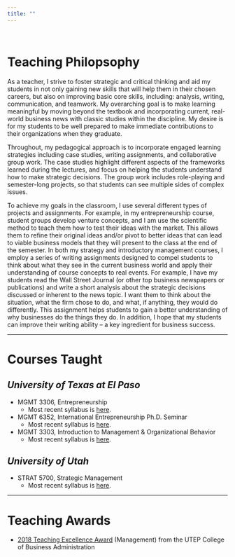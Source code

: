 ```yaml
---
title: ""
---
```

<br>

# **Teaching Philopsophy**
As a teacher, I strive to foster strategic and critical thinking and aid my students in not only gaining new skills that will help them in their chosen careers, but also on improving basic core skills, including:  analysis, writing, communication, and teamwork.  My overarching goal is to make learning meaningful by moving beyond the textbook and incorporating current, real-world business news with classic studies within the discipline.  My desire is for my students to be well prepared to make immediate contributions to their organizations when they graduate. 
 
Throughout, my pedagogical approach is to incorporate engaged learning strategies including case studies, writing assignments, and collaborative group work.  The case studies highlight different aspects of the frameworks learned during the lectures, and focus on helping the students understand how to make strategic decisions.  The group work includes role-playing and semester-long projects, so that students can see multiple sides of complex issues.  

To achieve my goals in the classroom, I use several different types of projects and assignments.  For example, in my entrepreneurship course, student groups develop venture concepts, and I am use the scientific method to teach them how to test their ideas with the market.  This allows them to refine their original ideas and/or pivot to better ideas that can lead to viable business models that they will present to the class at the end of the semester.  In both my strategy and introductory management courses, I employ a series of writing assignments designed to compel students to think about what they see in the current business world and apply their understanding of course concepts to real events.  For example, I have my students read the Wall Street Journal (or other top business newspapers or publications) and write a short analysis about the strategic decisions discussed or inherent to the news topic.  I want them to think about the situation, what the firm chose to do, and what, if anything, they would do differently. This assignment helps students to gain a better understanding of why businesses do the things they do.  In addition, I hope that my students can improve their writing ability – a key ingredient for business success.  

___

# **Courses Taught**

## ***University of Texas at El Paso***

 - MGMT 3306, Entrepreneurship
    - Most recent syllabus is [here](files/MGMT_3306_Spring_2018_Syllabus.pdf). 
 - MGMT 6352, International Entrepreneurship Ph.D. Seminar
    - Most recent syllabus is [here](files/MGMT_6352_Spring_2018_Syllabus.pdf).
 - MGMT 3303, Introduction to Management & Organizational Behavior
    - Most recent syllabus is [here](files/MGMT_3303_Spring_2017_Syllabus.pdf).
 
## ***University of Utah***

 - STRAT 5700, Strategic Management
    - Most recent syllabus is [here](files/STRAT_5700_Syllabus_Fall_2015.pdf).

 
___


# **Teaching Awards**
 - [2018 Teaching Excellence Award](https://www.utep.edu/business/undergraduate/Faculty-Teaching-Awards.html) (Management) from the UTEP College of Business Administration
